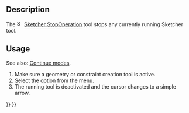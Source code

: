 <languages/>

{{Docnav
|[[Sketcher_RenderingOrder|Configure rendering order]]
|[[Sketcher_CreatePoint|Point]]
|[[Sketcher_Workbench|Sketcher]]
|IconL=Sketcher_RenderingOrder.svg‎
|IconR=Sketcher_CreatePoint.svg
|IconC=Workbench_Sketcher.svg
}}

{{GuiCommand
|Name=Sketcher StopOperation
|MenuLocation=Sketch → Stop operation
|Workbenches=[[Sketcher_Workbench|Sketcher]]
}}

==Description==

The [[Image:Sketcher_StopOperation.svg|16px]] [[Sketcher_StopOperation|Sketcher StopOperation]] tool stops any currently running Sketcher tool.

==Usage==

See also: [[Sketcher_Workbench#Continue_modes|Continue modes]].

# Make sure a geometry or constraint creation tool is active.
# Select the {{MenuCommand|Sketch → [[Image:Sketcher_StopOperation.svg|16px]] Stop operation}} option from the menu.
# The running tool is deactivated and the cursor changes to a simple arrow.


{{Docnav
|[[Sketcher_RenderingOrder|Configure rendering order]]
|[[Sketcher_CreatePoint|Point]]
|[[Sketcher_Workbench|Sketcher]]
|IconL=Sketcher_RenderingOrder.svg‎
|IconR=Sketcher_CreatePoint.svg
|IconC=Workbench_Sketcher.svg
}}

{{Sketcher_Tools_navi{{#translation:}}}}
{{Userdocnavi{{#translation:}}}}